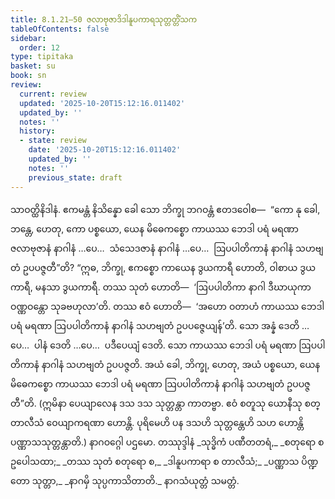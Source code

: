 ```yaml
---
title: 8.1.21–50 ဇလာဗုဇာဒိဒါနူပကာရသုတ္တတ္တိံသက
tableOfContents: false
sidebar:
  order: 12
type: tipitaka
basket: su
book: sn
review:
  current: review
  updated: '2025-10-20T15:12:16.011402'
  updated_by: ''
  notes: ''
  history:
  - state: review
    date: '2025-10-20T15:12:16.011402'
    updated_by: ''
    notes: ''
    previous_state: draft
---
```



<DynamicBreadcrumb />


<ReviewStatus review={frontmatter.review} showDetails={true} />

<HypothesisAnnotation frontmatter={frontmatter} />

<Division number="362–391" book="sn" e="ch" v="18" p="332">

<Paragraph number="1178" book="sn">
သာဝတ္ထိနိဒါနံ. ဧကမန္တံ နိသိန္နော ခေါ သော ဘိက္ခု ဘဂဝန္တံ ဧတဒဝေါစ—  “ကော နု ခေါ, ဘန္တေ, ဟေတု, ကော ပစ္စယော, ယေန မိဓေကစ္စော ကာယဿ ဘေဒါ ပရံ မရဏာ ဇလာဗုဇာနံ နာဂါနံ …ပေ…  သံသေဒဇာနံ နာဂါနံ …ပေ…  ဩပပါတိကာနံ နာဂါနံ သဟဗျတံ ဥပပဇ္ဇတီ”တိ?
</Paragraph>

<Paragraph number="1179" book="sn">
“ဣဓ, ဘိက္ခု, ဧကစ္စော ကာယေန ဒွယကာရီ ဟောတိ, ဝါစာယ ဒွယကာရီ, မနသာ ဒွယကာရီ. တဿ သုတံ ဟောတိ—  ‘ဩပပါတိကာ နာဂါ ဒီဃာယုကာ ဝဏ္ဏဝန္တော သုခဗဟုလာ’တိ. တဿ ဧဝံ ဟောတိ—  ‘အဟော ဝတာဟံ ကာယဿ ဘေဒါ ပရံ မရဏာ ဩပပါတိကာနံ နာဂါနံ သဟဗျတံ ဥပပဇ္ဇေယျန်’တိ. သော အန္နံ ဒေတိ …ပေ…  ပါနံ ဒေတိ …ပေ…  ပဒီပေယျံ ဒေတိ. သော ကာယဿ ဘေဒါ ပရံ မရဏာ ဩပပါတိကာနံ နာဂါနံ သဟဗျတံ ဥပပဇ္ဇတိ. အယံ ခေါ, ဘိက္ခု, ဟေတု, အယံ ပစ္စယော, ယေန မိဓေကစ္စော ကာယဿ ဘေဒါ ပရံ မရဏာ ဩပပါတိကာနံ နာဂါနံ သဟဗျတံ ဥပပဇ္ဇတီ”တိ.
</Paragraph>

<Paragraph number="1180" book="sn">
(ဣမိနာ ပေယျာလေန ဒသ ဒသ သုတ္တန္တာ ကာတဗ္ဗာ. ဧဝံ စတူသု ယောနီသု စတ္တာလီသံ ဝေယျာကရဏာ ဟောန္တိ. ပုရိမေဟိ ပန ဒသဟိ သုတ္တန္တေဟိ သဟ ဟောန္တိ ပဏ္ဏာသသုတ္တန္တာတိ.)

</Paragraph>
</Division>

<Paragraph number="1181" type="center" book="sn">
နာဂဝဂ္ဂေါ ပဌမော.



</Paragraph>

<Paragraph number="1182" type="center" book="sn">
တဿုဒ္ဒါနံ


</Paragraph>

<Paragraph number="1183" type="verses" book="sn">
_သုဒ္ဓိကံ ပဏီတတရံ,_  
_စတုရော စ ဥပေါသထာ;_  
_တဿ သုတံ စတုရော စ,_  
_ဒါနူပကာရာ စ တာလီသံ;_  
_ပဏ္ဏာသ ပိဏ္ဍတော သုတ္တာ,_  
_နာဂမှိ သုပ္ပကာသိတာတိ._  


</Paragraph>

<Paragraph number="1184" type="center" book="sn">
နာဂသံယုတ္တံ သမတ္တံ.
</Paragraph>